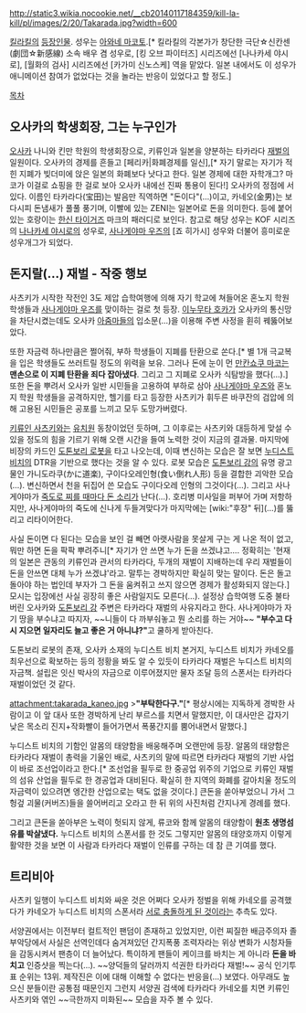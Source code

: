 http://static3.wikia.nocookie.net/__cb20140117184359/kill-la-kill/pl/images/2/20/Takarada.jpg?width=600

[[킬라킬]]의 [[킬라킬/등장인물|등장인물]]. 성우는 [[아와네 마코토]].[* 킬라킬의 각본가가 창단한 극단☆신칸센(劇団☆新感線) 소속 배우 겸 성우로, [킹 오브 파이터즈] 시리즈에선 [나나카세 야시로], [월화의 검사] 시리즈에선 [카가미 신노스케] 역을 맡았다. 일본 내에서도 이 성우가 애니메이션 참여가 없었다는 것을 놀라는 반응이 있었다고 할 정도.]

[[목차]]
== 오사카의 학생회장, 그는 누구인가 ==
[[오사카]] 나니와 킨만 학원의 학생회장으로, 키류인과 일본을 양분하는 타카라다 [[재벌]]의 일원이다. 오사카의 경제를 흔들고 [페리카|화폐경제를 일신],[* 자기 말로는 자기가 적힌 지폐가 빚더미에 앉은 일본의 화폐보다 낫다고 한다. 일본 경제에 대한 자학개그? 마코가 이걸로 쇼핑을 한 걸로 보아 오사카 내에선 진짜 통용이 된다!] 오사카의 정점에 서 있다. 이름인 타카라다(宝田)는 발음만 직역하면 "돈이다"(…)이고, 카네오(金男)는 보다시피 돈냄새가 풀풀 풍기며, 이빨에 있는 ZENI는 일본어로 돈을 의미한다. 등에 붙어있는 호랑이는 [[한신 타이거즈]] 마크의 패러디로 보인다. 참고로 해당 성우는 KOF 시리즈의 [[나나카세 야시로]]의 성우로, [[사나게야마 우즈]]의 [죠 히가시] 성우와 더불어 흥미로운 성우개그가 되었다.

== 돈지랄(…) 재벌 - 작중 행보 ==
사츠키가 시작한 작전인 3도 제압 습학여행에 의해 자기 학교에 쳐들어온 혼노지 학원 학생들과 [[사나게야마 우즈]]를 맞이하는 걸로 첫 등장. [[이누무타 호카]]가 오사카의 통신망을 차단시켰는데도 오사카 [[아줌마]]들의 입소문(…)을 이용해 주변 사정을 휜히 꿰뚫어보았다. 

또한 자금력 하나만큼은 쩔어줘, 부하 학생들이 지폐를 탄환으로 쏜다.[* 별 1개 극교복을 입은 학생들도 쓰러트릴 정도의 위력을 보유. 그러나 돈에 눈이 먼 [[만칸쇼쿠 마코]]는 '''맨손으로 이 지폐 탄환을 죄다 잡아냈다'''. 그리고 그 지폐로 오사카 식탐방을 했다(…).] 또한 돈을 뿌려서 오사카 일반 시민들을 고용하여 부하로 삼아 [[사나게야마 우즈]]와 혼노지 학원 학생들을 공격하지만, 헬기를 타고 등장한 사츠키가 휘두른 바쿠잔의 검압에 의해 고용된 시민들은 공포를 느끼고 모두 도망가버렸다.

[[키류인 사츠키]]와는 [[유치원]] 동창이었던 듯하며, 그 이후로는 사츠키와 대등하게 맞설 수 있을 정도의 힘을 기르기 위해 오랜 시간을 들여 노력한 것이 지금의 결과물. 마지막에 비장의 카드인 [[도톤보리 로봇]]을 타고 나오는데, 이때 변신하는 모습은 잘 보면 [[누디스트 비치]]의 DTR을 기반으로 했다는 것을 알 수 있다. 로봇 모습은 [[도톤보리 강]]의 유명 광고물인 가니도라쿠(かに道楽), 구이다오레인형(食い倒れ人形) 등을 결합한 괴악한 모습(…). 변신하면서 천을 뒤집어 쓴 모습도 구이다오레 인형의 그것이다(…). 그리고 사나게야마가 [[슈퍼마리오|죽도로 찌를 때마다 돈 소리]]가 난다(…). 호리병 미사일을 퍼부어 가며 저항하지만, 사나게야마의 죽도에 신나게 두들겨맞다가 마지막에는 [wiki:"후장" 뒤](…)를 뚫리고 리타이어한다.

사실 돈이면 다 된다는 모습을 보인 걸 빼면 아랫사람을 못살게 구는 게 나온 적이 없고, 뭐만 하면 돈을 팍팍 뿌려주니[* 자기가 안 쓰면 누가 돈을 쓰겠냐고…. 정확히는 '현재의 일본은 관동의 키류인과 관서의 타카라다, 두개의 재벌이 지배하는데 우리 재벌들이 돈을 안쓰면 대체 누가 쓰겠냐'라고. 말투는 경박하지만 확실히 맞는 말이다. 돈은 돌고 돌아야 하는 법인데 부자가 그 돈을 움켜쥐고 쓰지 않으면 경제가 활성화되지 않는다.] 모시는 입장에선 사실 굉장히 좋은 사람일지도 모른다(…). 설정상 습학여행 도중 불타 버린 오사카와 [[도톤보리 강]] 주변은 타카라다 재벌의 사유지라고 한다. 사나게야마가 자기 땅을 부수냐고 따지자, ~~니들이 다 까부숴놓고 뭔 소리를 하는 거야~~ '''"부수고 다시 지으면 일자리도 늘고 좋은 거 아니냐?"'''고 쿨하게 받아친다.

도톤보리 로봇의 존재, 오사카 소재의 누디스트 비치 본거지, 누디스트 비치가 카네오를 최우선으로 확보하는 등의 정황을 봐도 알 수 있듯이 타카라다 재벌은 누디스트 비치의 자금책. 설립은 잇신 박사의 자금으로 이루어졌지만 물자 조달 등의 스폰서는 타카라다 재벌이었던 것 같다.

attachment:takarada_kaneo.jpg
>'''"부탁한다구."'''[* 평상시에는 지독하게 경박한 사람이고 이 앞 대사 또한 경박하게 난리 부르스를 치면서 말했지만, 이 대사만은 갑자기 낮은 목소리 진지+작화빨이 들어가면서 폭풍간지를 뿜어내면서 말했다.]

누디스트 비치의 기함인 알몸의 태양함을 배웅해주며 오랜만에 등장. 알몸의 태양함은 타카라다 재벌이 총력을 기울인 배로, 사츠키의 말에 따르면 타카라다 재벌의 기반 사업이 바로 조선업이라고 한다.[* 조선업을 필두로 한 중공업 위주의 기업으로 키류인 재벌의 섬유 산업을 필두로 한 경공업과 대비된다. 확실히 한 지역의 화폐를 갈아치울 정도의 자금력이 있으려면 엥간한 산업으로는 택도 없을 것이다.] 큰돈을 쏟아부었으니 가서 그 헝겊 괴물(커버즈)들을 쓸어버리고 오라고 한 뒤 위의 사진처럼 간지나게 경례를 했다. 

그리고 큰돈을 쏟아부은 노력이 헛되지 않게, 류코와 함께 알몸의 태양함이 '''원초 생명섬유를 박살냈다.''' 누디스트 비치의 스폰서를 한 것도 그렇지만 알몸의 태양호까지 이렇게 활약한 것을 보면 이 사람과 타카라다 재벌이 인류를 구하는 데 참 큰 기여를 했다.

== 트리비아 ==
사츠키 일행이 누디스트 비치와 싸운 것은 어쩌다 오사카 정벌을 위해 카네오를 공격했다가 카네오가 누디스트 비치의 스폰서라 [http://bbs2.ruliweb.daum.net/gaia/do/ruliweb/family/230/read?articleId=20589949&objCate1=&bbsId=G005&searchKey=daumname&itemGroupId=&itemId=75&sortKey=depth&searchValue=protog&platformId=&pageIndex=1 서로 충돌하게 된 것이라는] 추측도 있다.

서양권에서는 이전부터 컬트적인 팬덤이 존재하고 있었지만, 이런 찌질한 배금주의자 졸부악당에서 사실은 선역인데다 숨겨져있던 간지폭풍 조력자라는 위상 변화가 시청자들을 감동시켜서 팬층이 더 늘어났다.  특이하게 팬들이 케이크를 바치는 게 아니라 '''돈을 바치고''' 인증샷을 찍는다(…). ~~양덕들의 달러까지 석권한 타카라다 재벌!~~ 공식 인기투표 순위는 13위. 제작진은 이에 대해 이해할 수 없다는 반응을(…) 보였다.  아무래도 높으신 분들이란 공통점 때문인지 그런지 서양권 검색에 타카라다 카네오를 치면 키류인 사츠키와 엮인 ~~극한까지 미화된~~ 모습을 자주 볼 수 있다.
